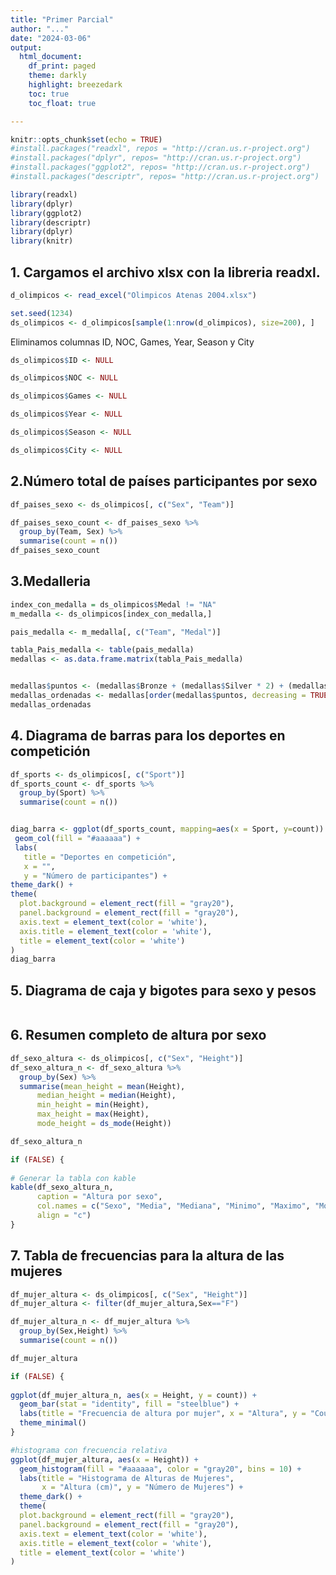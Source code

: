 ```yaml
---
title: "Primer Parcial"
author: "..."
date: "2024-03-06"
output: 
  html_document:
    df_print: paged
    theme: darkly
    highlight: breezedark
    toc: true
    toc_float: true

---
```


```r
knitr::opts_chunk$set(echo = TRUE)
#install.packages("readxl", repos = "http://cran.us.r-project.org")
#install.packages("dplyr", repos= "http://cran.us.r-project.org")
#install.packages("ggplot2", repos= "http://cran.us.r-project.org")
#install.packages("descriptr", repos= "http://cran.us.r-project.org")

library(readxl)
library(dplyr)
library(ggplot2)
library(descriptr)
library(dplyr)
library(knitr)

```

## 1. Cargamos el archivo xlsx con la libreria readxl.

```r

d_olimpicos <- read_excel("Olimpicos Atenas 2004.xlsx")

set.seed(1234)
ds_olimpicos <- d_olimpicos[sample(1:nrow(d_olimpicos), size=200), ]

```
Eliminamos columnas ID, NOC, Games, Year, Season y City
```r
ds_olimpicos$ID <- NULL

ds_olimpicos$NOC <- NULL

ds_olimpicos$Games <- NULL

ds_olimpicos$Year <- NULL

ds_olimpicos$Season <- NULL

ds_olimpicos$City <- NULL

```


## 2.Número total de países participantes por sexo

```r

df_paises_sexo <- ds_olimpicos[, c("Sex", "Team")]

df_paises_sexo_count <- df_paises_sexo %>%
  group_by(Team, Sex) %>%
  summarise(count = n())
df_paises_sexo_count

```



## 3.Medalleria
```r

index_con_medalla = ds_olimpicos$Medal != "NA"
m_medalla <- ds_olimpicos[index_con_medalla,]

pais_medalla <- m_medalla[, c("Team", "Medal")]

tabla_Pais_medalla <- table(pais_medalla)
medallas <- as.data.frame.matrix(tabla_Pais_medalla)


medallas$puntos <- (medallas$Bronze + (medallas$Silver * 2) + (medallas$Gold * 3))
medallas_ordenadas <- medallas[order(medallas$puntos, decreasing = TRUE),]
medallas_ordenadas
```



## 4. Diagrama de barras para los deportes en competición

```r

df_sports <- ds_olimpicos[, c("Sport")]
df_sports_count <- df_sports %>% 
  group_by(Sport) %>% 
  summarise(count = n())


diag_barra <- ggplot(df_sports_count, mapping=aes(x = Sport, y=count)) +
 geom_col(fill = "#aaaaaa") + 
 labs(
   title = "Deportes en competición",
   x = "",
   y = "Número de participantes") + 
theme_dark() +
theme(
  plot.background = element_rect(fill = "gray20"),
  panel.background = element_rect(fill = "gray20"),
  axis.text = element_text(color = 'white'),
  axis.title = element_text(color = 'white'),
  title = element_text(color = 'white')
)
diag_barra
```

## 5. Diagrama de caja y bigotes para sexo y pesos

```r

```

## 6. Resumen completo de altura por sexo
```r



df_sexo_altura <- ds_olimpicos[, c("Sex", "Height")]
df_sexo_altura_n <- df_sexo_altura %>%
  group_by(Sex) %>%
  summarise(mean_height = mean(Height),
      median_height = median(Height),
      min_height = min(Height),
      max_height = max(Height),
      mode_height = ds_mode(Height))

df_sexo_altura_n

if (FALSE) {
  
# Generar la tabla con kable
kable(df_sexo_altura_n, 
      caption = "Altura por sexo",
      col.names = c("Sexo", "Media", "Mediana", "Minimo", "Maximo", "Moda"),
      align = "c")
}
```
## 7. Tabla de frecuencias para la altura de las mujeres

```r

df_mujer_altura <- ds_olimpicos[, c("Sex", "Height")]
df_mujer_altura <- filter(df_mujer_altura,Sex=="F")

df_mujer_altura_n <- df_mujer_altura %>%
  group_by(Sex,Height) %>%
  summarise(count = n())

df_mujer_altura

if (FALSE) {
  
ggplot(df_mujer_altura_n, aes(x = Height, y = count)) +
  geom_bar(stat = "identity", fill = "steelblue") +
  labs(title = "Frecuencia de altura por mujer", x = "Altura", y = "Count") +
  theme_minimal()
}

#histograma con frecuencia relativa
ggplot(df_mujer_altura, aes(x = Height)) +
  geom_histogram(fill = "#aaaaaa", color = "gray20", bins = 10) +
  labs(title = "Histograma de Alturas de Mujeres",
       x = "Altura (cm)", y = "Número de Mujeres") +
  theme_dark() +
  theme(
  plot.background = element_rect(fill = "gray20"),
  panel.background = element_rect(fill = "gray20"),
  axis.text = element_text(color = 'white'),
  axis.title = element_text(color = 'white'),
  title = element_text(color = 'white')
)

```
